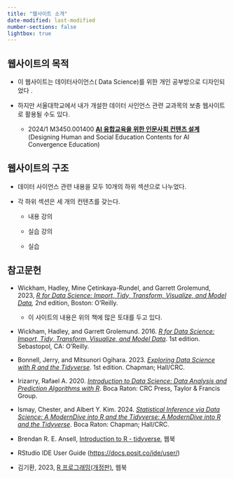 ```yaml
---
title: "웹사이트 소개"
date-modified: last-modified
number-sections: false
lightbox: true
---
```


## 웹사이트의 목적

-   이 웹사이트는 데이터사이언스( Data Science)를 위한 개인 공부방으로 디자인되었다 .

-   하지만 서울대학교에서 내가 개설한 데이터 사인언스 관련 교과목의 보충 웹사이트로 활용될 수도 있다.

    -   2024/1 M3450.001400 [**AI 융합교육을 위한 인문사회 컨텐츠 설계**](https://sangillee.snu.ac.kr/classes/2024_1_AI_Edu.html) (Designing Human and Social Education Contents for AI Convergence Education)

## 웹사이트의 구조

-   데이터 사이언스 관련 내용을 모두 10개의 하위 섹션으로 나누었다.

-   각 하위 섹션은 세 개의 컨텐츠를 갖는다.

    -   내용 강의

    -   실습 강의

    -   실습

## 참고문헌

-   Wickham, Hadley, Mine Çetinkaya-Rundel, and Garrett Grolemund, 2023, [*R for Data Science: Import, Tidy, Transform, Visualize, and Model Data*](https://r4ds.hadley.nz/)*,* 2nd edition, Boston: O’Reilly. 

    -   이 사이트의 내용은 위의 책에 많은 토대를 두고 있다.

-   Wickham, Hadley, and Garrett Grolemund. 2016. [*R for Data Science: Import, Tidy, Transform, Visualize, and Model Data*](https://r4ds.had.co.nz/index.html). 1st edition. Sebastopol, CA: O’Reilly.

-   Bonnell, Jerry, and Mitsunori Ogihara. 2023. [*Exploring Data Science with R and the Tidyverse*](https://ds4world.cs.miami.edu/). 1st edition. Chapman; Hall/CRC.

-   Irizarry, Rafael A. 2020. [*Introduction to Data Science: Data Analysis and Prediction Algorithms with R*](https://rafalab.dfci.harvard.edu/dsbook-part-1/). Boca Raton: CRC Press, Taylor & Francis Group.

-   Ismay, Chester, and Albert Y. Kim. 2024. [*Statistical Inference via Data Science: A ModernDive into R and the Tidyverse: A ModernDive into R and the Tidyverse*](https://moderndive.com/). Boca Raton: Chapman; Hall/CRC. 

-   Brendan R. E. Ansell, [Introduction to R - tidyverse](https://bookdown.org/ansellbr/WEHI_tidyR_course_book/), 웹북

-   RStudio IDE User Guide (<https://docs.posit.co/ide/user/>)

-   김기환, 2023, [R 프로그래밍(개정판)](https://kilhwan.github.io/rprogramming/), 웹북
